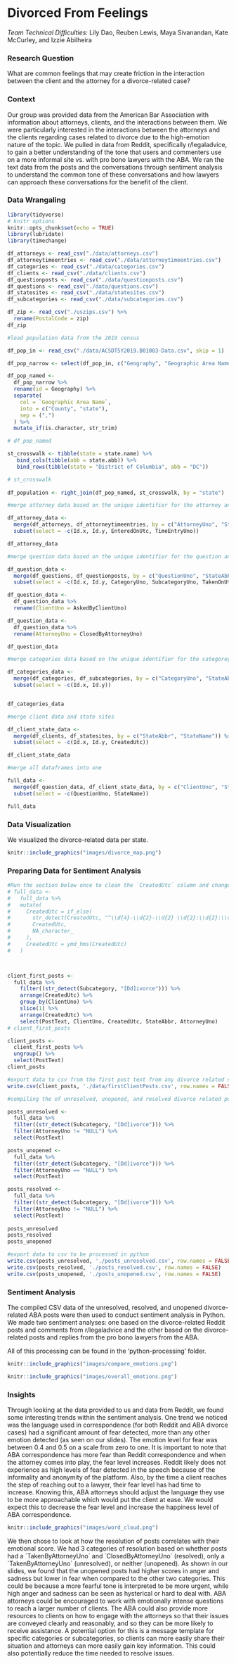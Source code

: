 # Divorced From Feelings

*Team Technical Difficulties:* Lily Dao, Reuben Lewis, Maya Sivanandan, Kate McCurley, and Izzie Abilheira

### Research Question

What are common feelings that may create friction in the interaction between the client and the attorney for a divorce-related case?

### Context

Our group was provided data from the American Bar Association with information about attorneys, clients, and the interactions between them. We were particularly interested in the interactions between the attorneys and the clients regarding cases related to divorce due to the high-emotion nature of the topic. We pulled in data from Reddit, specifically r/legaladvice, to gain a better understanding of the tone that users and commenters use on a more informal site vs. with pro bono lawyers with the ABA. We ran the text data from the posts and the conversations through sentiment analysis to understand the common tone of these conversations and how lawyers can approach these conversations for the benefit of the client.

### Data Wrangaling

```r
library(tidyverse)
# knitr options
knitr::opts_chunk$set(echo = TRUE)
library(lubridate)
library(timechange)
```

```r
df_attorneys <- read_csv("./data/attorneys.csv")
df_attorneytimeentries <- read_csv("./data/attorneytimeentries.csv")
df_categories <- read_csv("./data/categories.csv")
df_clients <- read_csv("./data/clients.csv")
df_questionposts <- read_csv("./data/questionposts.csv")
df_questions <- read_csv("./data/questions.csv")
df_statesites <- read_csv("./data/statesites.csv")
df_subcategories <- read_csv("./data/subcategories.csv")
```

```r
df_zip <- read_csv("./uszips.csv") %>%
  rename(PostalCode = zip)
df_zip
```

```r
#load population data from the 2019 census

df_pop_in <- read_csv("./data/ACSDT5Y2019.B01003-Data.csv", skip = 1)

df_pop_narrow <- select(df_pop_in, c("Geography", "Geographic Area Name", "Estimate!!Total"))

df_pop_named <-
  df_pop_narrow %>% 
  rename(id = Geography) %>% 
  separate(
    col = `Geographic Area Name`,
    into = c("County", "state"),
    sep = (",") 
  ) %>%
  mutate_if(is.character, str_trim)

# df_pop_named

st_crosswalk <- tibble(state = state.name) %>%
   bind_cols(tibble(abb = state.abb)) %>% 
   bind_rows(tibble(state = "District of Columbia", abb = "DC"))

# st_crosswalk
 
df_population <- right_join(df_pop_named, st_crosswalk, by = "state")
```

```r
#merge attorney data based on the unique identifier for the attorney and state

df_attorney_data <-
  merge(df_attorneys, df_attorneytimeentries, by = c("AttorneyUno", "StateAbbr")) %>%
  subset(select = -c(Id.x, Id.y, EnteredOnUtc, TimeEntryUno))

df_attorney_data
```

```r
#merge question data based on the unique identifier for the question and state

df_question_data <-
  merge(df_questions, df_questionposts, by = c("QuestionUno", "StateAbbr")) %>%
  subset(select = -c(Id.x, Id.y, CategoryUno, SubcategoryUno, TakenOnUtc, ClosedOnUtc, LegalDeadline))

df_question_data <-
  df_question_data %>%
  rename(ClientUno = AskedByClientUno)

df_question_data <-
  df_question_data %>%
  rename(AttorneyUno = ClosedByAttorneyUno)

df_question_data
```

```r
#merge categories data based on the unique identifier for the categorey and state

df_categories_data <-
  merge(df_categories, df_subcategories, by = c("CategoryUno", "StateAbbr")) %>%
  subset(select = -c(Id.x, Id.y))


df_categories_data
```

```r
#merge client data and state sites

df_client_state_data <-
  merge(df_clients, df_statesites, by = c("StateAbbr", "StateName")) %>%
  subset(select = -c(Id.x, Id.y, CreatedUtc))

df_client_state_data
```

```r
#merge all dataframes into one 

full_data <-
  merge(df_question_data, df_client_state_data, by = c("ClientUno", "StateAbbr")) %>%
  subset(select = -c(QuestionUno, StateName))

full_data
```

### Data Visualization

We visualized the divorce-related data per state.

```r
knitr::include_graphics("images/divorce_map.png")
```

### Preparing Data for Sentiment Analysis

```r
#Run the section below once to clean the `CreatedUtc` column and change to date/time
# full_data <-
#   full_data %>%
#   mutate(
#     CreatedUtc = if_else(
#       str_detect(CreatedUtc, "^\\d{4}-\\d{2}-\\d{2} \\d{2}:\\d{2}:\\d{2}$"),
#       CreatedUtc,
#       NA_character_
#     ),
#     CreatedUtc = ymd_hms(CreatedUtc)
#   )



client_first_posts <-
  full_data %>%
    filter((str_detect(Subcategory, "[Dd]ivorce"))) %>%
    arrange(CreatedUtc) %>%
    group_by(ClientUno) %>%
    slice(1) %>%
    arrange(CreatedUtc) %>%
    select(PostText, ClientUno, CreatedUtc, StateAbbr, AttorneyUno)
# client_first_posts

client_posts <-
  client_first_posts %>% 
  ungroup() %>% 
  select(PostText)
client_posts

#export data to csv from the first post text from any divorce related subcategory
write.csv(client_posts, './data/firstClientPosts.csv', row.names = FALSE)
```

```r
#compiling the of unresolved, unopened, and resolved divorce related posts from the ABA

posts_unresolved <-
  full_data %>%
  filter((str_detect(Subcategory, "[Dd]ivorce"))) %>%
  filter(AttorneyUno != "NULL") %>% 
  select(PostText)

posts_unopened <-
  full_data %>%
  filter((str_detect(Subcategory, "[Dd]ivorce"))) %>%
  filter(AttorneyUno == "NULL") %>% 
  select(PostText)

posts_resolved <-
  full_data %>%
  filter((str_detect(Subcategory, "[Dd]ivorce"))) %>%
  filter(AttorneyUno != "NULL") %>% 
  select(PostText)
  
posts_unresolved
posts_resolved
posts_unopened

#export data to csv to be processed in python
write.csv(posts_unresolved, './posts_unresolved.csv', row.names = FALSE)
write.csv(posts_resolved, './posts_resolved.csv', row.names = FALSE)
write.csv(posts_unopened, './posts_unopened.csv', row.names = FALSE)

```

### Sentiment Analysis

The compiled CSV data of the unresolved, resolved, and unopened divorce-related ABA posts were then used to conduct sentiment analysis in Python. We made two sentiment analyses: one based on the divorce-related Reddit posts and comments from r/legaladvice and the other based on the divorce-related posts and replies from the pro bono lawyers from the ABA.

All of this processing can be found in the 'python-processing' folder.

```r
knitr::include_graphics("images/compare_emotions.png")
```

```r
knitr::include_graphics("images/overall_emotions.png")
```

### Insights

Through looking at the data provided to us and data from Reddit, we found some interesting trends within the sentiment analysis. One trend we noticed was the language used in correspondence (for both Reddit and ABA divorce cases) had a significant amount of fear detected, more than any other emotion detected (as seen on our slides). The emotion level for fear was between 0.4 and 0.5 on a scale from zero to one. It is important to note that ABA correspondence has more fear than Reddit correspondence and when the attorney comes into play, the fear level increases. Reddit likely does not experience as high levels of fear detected in the speech because of the informality and anonymity of the platform. Also, by the time a client reaches the step of reaching out to a lawyer, their fear level has had time to increase. Knowing this, ABA attorneys should adjust the language they use to be more approachable which would put the client at ease. We would expect this to decrease the fear level and increase the happiness level of ABA correspondence.

```r
knitr::include_graphics("images/word_cloud.png")
```

We then chose to look at how the resolution of posts correlates with their emotional score. We had 3 categories of resolution based on whether posts had a \`TakenByAttorneyUno\` and \`ClosedByAttorneyUno\` (resolved), only a \`TakenByAttorneyUno\` (unresolved), or neither (unopened). As shown in our slides, we found that the unopened posts had higher scores in anger and sadness but lower in fear when compared to the other two categories. This could be because a more fearful tone is interpreted to be more urgent, while high anger and sadness can be seen as hysterical or hard to deal with. ABA attorneys could be encouraged to work with emotionally intense questions to reach a larger number of clients. The ABA could also provide more resources to clients on how to engage with the attorneys so that their issues are conveyed clearly and reasonably, and so they can be more likely to receive assistance. A potential option for this is a message template for specific categories or subcategories, so clients can more easily share their situation and attorneys can more easily gain key information. This could also potentially reduce the time needed to resolve issues.

\
